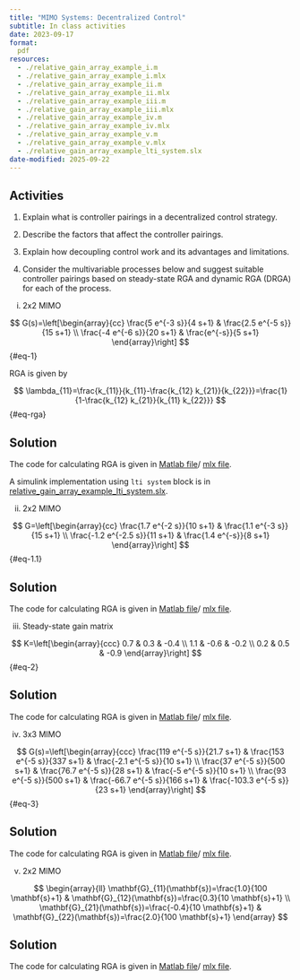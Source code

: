 ```yaml
---
title: "MIMO Systems: Decentralized Control"
subtitle: In class activities
date: 2023-09-17
format:
  pdf
resources:
  - ./relative_gain_array_example_i.m
  - ./relative_gain_array_example_i.mlx
  - ./relative_gain_array_example_ii.m
  - ./relative_gain_array_example_ii.mlx
  - ./relative_gain_array_example_iii.m
  - ./relative_gain_array_example_iii.mlx
  - ./relative_gain_array_example_iv.m
  - ./relative_gain_array_example_iv.mlx
  - ./relative_gain_array_example_v.m
  - ./relative_gain_array_example_v.mlx
  - ./relative_gain_array_example_lti_system.slx
date-modified: 2025-09-22
---
```


## Activities

1. Explain what is controller pairings in a decentralized control strategy.

2. Describe the factors that affect the controller pairings.

3. Explain how decoupling control work and its advantages and limitations.

4. Consider the multivariable processes below and suggest suitable controller pairings based on steady-state RGA and dynamic RGA (DRGA) for each of the process.

i. 2x2 MIMO

$$
G(s)=\left[\begin{array}{cc}
\frac{5 e^{-3 s}}{4 s+1} & \frac{2.5 e^{-5 s}}{15 s+1} \\
\frac{-4 e^{-6 s}}{20 s+1} & \frac{e^{-s}}{5 s+1}
\end{array}\right]
$${#eq-1}

RGA is given by

$$
\lambda_{11}=\frac{k_{11}}{k_{11}-\frac{k_{12} k_{21}}{k_{22}}}=\frac{1}{1-\frac{k_{12} k_{21}}{k_{11} k_{22}}}
$${#eq-rga}

::: {.callout-tip collapse="true"}
## Solution

The code for calculating RGA is given in [Matlab
file](./relative_gain_array_example_i.m)/ [mlx
file](./relative_gain_array_example_i.mlx). 

A simulink implementation using `lti system` block is in
[relative_gain_array_example_lti_system.slx](./relative_gain_array_example_lti_system.slx).
:::


ii. 2x2 MIMO

$$
G=\left[\begin{array}{cc}
\frac{1.7 e^{-2 s}}{10 s+1} & \frac{1.1 e^{-3 s}}{15 s+1} \\
\frac{-1.2 e^{-2.5 s}}{11 s+1} & \frac{1.4 e^{-s}}{8 s+1}
\end{array}\right]
$${#eq-1.1}

::: {.callout-tip collapse="true"}
## Solution

The code for calculating RGA is given in [Matlab
file](./relative_gain_array_example_ii.m)/ [mlx
file](./relative_gain_array_example_ii.mlx). 

:::



iii.  Steady-state gain matrix

$$
K=\left[\begin{array}{ccc}
0.7 & 0.3 & -0.4 \\
1.1 & -0.6 & -0.2 \\
0.2 & 0.5 & -0.9
\end{array}\right]
$${#eq-2}

::: {.callout-tip collapse="true"}
## Solution

The code for calculating RGA is given in [Matlab
file](./relative_gain_array_example_iii.m)/ [mlx
file](./relative_gain_array_example_iii.mlx). 

:::


iv. 3x3 MIMO

$$
G(s)=\left[\begin{array}{ccc}
\frac{119 e^{-5 s}}{21.7 s+1} & \frac{153 e^{-5 s}}{337 s+1} & \frac{-2.1 e^{-5 s}}{10 s+1} \\
\frac{37 e^{-5 s}}{500 s+1} & \frac{76.7 e^{-5 s}}{28 s+1} & \frac{-5 e^{-5 s}}{10 s+1} \\
\frac{93 e^{-5 s}}{500 s+1} & \frac{-66.7 e^{-5 s}}{166 s+1} & \frac{-103.3 e^{-5 s}}{23 s+1}
\end{array}\right]
$${#eq-3}

::: {.callout-tip collapse="true"}
## Solution

The code for calculating RGA is given in [Matlab
file](./relative_gain_array_example_iv.m)/ [mlx
file](./relative_gain_array_example_iv.mlx). 

:::


v. 2x2 MIMO

$$
\begin{array}{ll}
\mathbf{G}_{11}(\mathbf{s})=\frac{1.0}{100 \mathbf{s}+1} & \mathbf{G}_{12}(\mathbf{s})=\frac{0.3}{10 \mathbf{s}+1} \\
\mathbf{G}_{21}(\mathbf{s})=\frac{-0.4}{10 \mathbf{s}+1} & \mathbf{G}_{22}(\mathbf{s})=\frac{2.0}{100 \mathbf{s}+1}
\end{array}
$$

::: {.callout-tip collapse="true"}
## Solution

The code for calculating RGA is given in [Matlab
file](./relative_gain_array_example_v.m)/ [mlx
file](./relative_gain_array_example_v.mlx). 

:::


